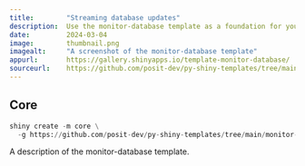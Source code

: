 ```yaml
---
title:        "Streaming database updates"
description:  Use the monitor-database template as a foundation for your next Shiny app.
date:         2024-03-04
image:        thumbnail.png
imagealt:     "A screenshot of the monitor-database template"
appurl:       https://gallery.shinyapps.io/template-monitor-database/
sourceurl:    https://github.com/posit-dev/py-shiny-templates/tree/main/monitor-database
---
```


::: {.panel-tabset .shiny-mode-tabset  group="shiny-app-mode"}
## Core
``` python
shiny create -m core \
  -g https://github.com/posit-dev/py-shiny-templates/tree/main/monitor-database
```
:::


A description of the monitor-database template.

